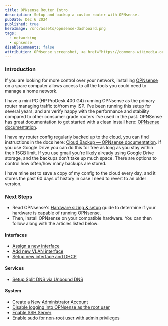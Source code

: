 ```yaml
---
title: OPNsense Router Intro
description: Setup and backup a custom router with OPNsense.
pubDate: Dec 6 2024
published: true
heroImage: /src/assets/opnsense-dashboard.png
tags:
  - networking
  - opnsense
disableComments: false
attribution: OPNsense screenshot, <a href="https://commons.wikimedia.org/wiki/File:ScreenShot_OPNSense.png">Hagennos</a>, <a href="https://creativecommons.org/licenses/by-sa/4.0">CC BY-SA 4.0</a>, via Wikimedia Commons
---
```

### Introduction
If you are looking for more control over your network, installing [OPNsense](https://opnsense.org/) on a spare computer allows access to all the tools you could need to manage a home network. 

I have a mini PC (HP ProDesk 400 G4) running OPNsense as the primary router managing traffic to/from my ISP. I've been running this setup for several years, and am verify happy with the performance and stability compared to other consumer grade routers I've used in the past. OPNSense has great documentation to get started with a clean install here: [OPNsense documentation](https://docs.opnsense.org/).

I have my router config regularly backed up to the cloud, you can find instructions in the docs here: [Cloud Backup — OPNsense documentation](https://docs.opnsense.org/manual/how-tos/cloud_backup.html#cloud-backup). If you use Google Drive you can do this for free as long as you stay within their 15GB limit. If you use gmail you're likely already using Google Drive storage, and the backups don't take up much space. There are options to control how often/how many backups are stored.

I have mine set to save a copy of my config to the cloud every day, and it stores the past 60 days of history in case I need to revert to an older version. 

### Next Steps
- Read OPNsense's [Hardware sizing & setup](https://docs.opnsense.org/manual/hardware.html) guide to determine if your hardware is capable of running OPNsense.
- Then, install OPNsense on your compatible hardware. You can then follow along with the articles listed below:

#### Interfaces
- [Assign a new interface](../../posts/assign-a-new-interface)
- [Add new VLAN interface](../../posts/add-new-vlan-interface)
- [Setup new interface and DHCP](../../posts/setup-new-interface-and-dhcp)
#### Services
- [Setup Split DNS via Unbound DNS](../../posts/setup-split-dns-via-unbound-dns)
#### System
- [Create a New Administrator Account](../../posts/create-a-new-administrator-account)
- [Disable logging into OPNsense as the root user](../../posts/disable-logging-into-opnsense-as-the-root-user)
- [Enable SSH Server](../../posts/enable-ssh-server)
- [Enable sudo for non-root user with admin privileges](../../posts/enable-sudo-for-non-root-user-with-admin-privileges)